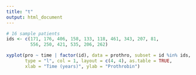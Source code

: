 ```yaml
---
title: "t"
output: html_document
---
```



```r
# 16 sample patients
ids <- c(171, 176, 406, 158, 133, 118, 461, 343, 207, 81, 
         556, 250, 421, 535, 206, 262)

xyplot(pro ~ time | factor(id), data = prothro, subset = id %in% ids, 
       type = "l", col = 1, layout = c(4, 4), as.table = TRUE, 
       xlab = "Time (years)", ylab = "Prothrobin")
```
